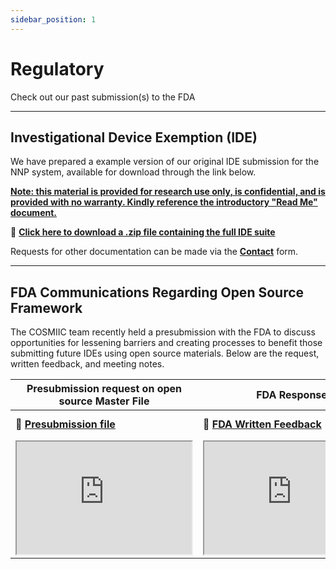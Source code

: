 ```yaml
---
sidebar_position: 1
---
```


# Regulatory

Check out our past submission(s) to the FDA

---

## Investigational Device Exemption (IDE)

We have prepared a example version of our original IDE submission for the NNP system, available for download through the link below.

**<ins>Note: this material is provided for research use only, is confidential, and is provided with no warranty. Kindly reference the introductory "Read Me" document.</ins>**
<p></p>

:file_folder: **[Click here to download a .zip file containing the full IDE suite](./img/NNP_IDE_OS.zip)**

Requests for other documentation can be made via the **[Contact](https://cosmiic.atlassian.net/servicedesk/customer/portal/1/group/1/create/19)** form.

---

## FDA Communications Regarding Open Source Framework

The COSMIIC team recently held a presubmission with the FDA to discuss opportunities for lessening barriers and creating processes to benefit those submitting future IDEs using open source materials. Below are the request, written feedback, and meeting notes.

| Presubmission request on open source Master File | FDA Response | Meeting Minutes |
| ---- | ---- | ---- |
| :file_folder: **[Presubmission file](./img/001_COSMIIC-Master-File-Presubmission.pdf)** | :file_folder: **[FDA Written Feedback](./img/Q240410-Notification-EMFB.pdf)** | :file_folder: **[Meeting minutes from presubmission meeting](./img/Q240410-A001-MeetingMinutes-FDARevisions-REVS.pdf)** |
| <div class= 'pdf-viewer-table'><iframe src="https://drive.google.com/file/d/1LyQfXmlb61kMYuWEpQR7XX6UBTYk5MlL/preview" width="280" height="180" allow="autoplay"></iframe></div> | <div class= 'pdf-viewer-table'><iframe src="https://drive.google.com/file/d/1LUcy-Nf6F4AKNXYkgUjElBnf4xpKMw65/preview" width="280" height="180" allow="autoplay"></iframe></div> | <div class= 'pdf-viewer-table'><iframe src="https://drive.google.com/file/d/1Jw4CgVsfbYveUhk3fR7hATRgn4K7IWkS/preview" width="280" height="180" allow="autoplay"></iframe></div> |
